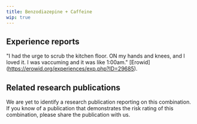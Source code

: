 ---
title: Benzodiazepine + Caffeine
wip: true
---

## Experience reports
"I had the urge to scrub the kitchen floor. ON my hands and knees, and I loved it. I was vaccuming and it was like 1:00am." [Erowid] (https://erowid.org/experiences/exp.php?ID=29685).

## Related research publications
We are yet to identify a research publication reporting on this combination. If you know of a publication that demonstrates the risk rating of this combination, please share the publication with us.
